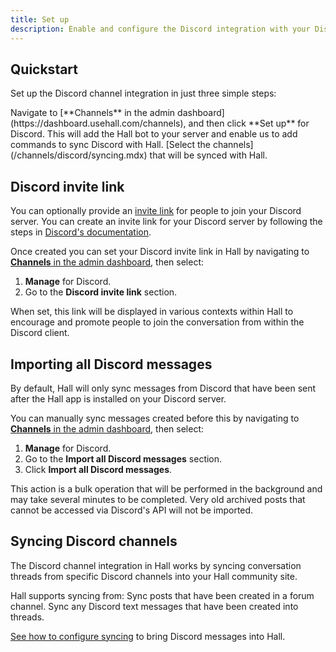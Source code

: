 ```yaml
---
title: Set up
description: Enable and configure the Discord integration with your Discord server
---
```


## Quickstart

Set up the Discord channel integration in just three simple steps:

<Steps>
  <Step title="Enable the Discord channel in Hall">
    Navigate to [**Channels** in the admin dashboard](https://dashboard.usehall.com/channels), and then click **Set up** for Discord.
  </Step>
  <Step title="Install the Hall Discord app in your server">
   This will add the Hall bot to your server and enable us to add commands to sync Discord with Hall.
  </Step>
  <Step title="Select the Discord channels to sync with Hall">
    [Select the channels](/channels/discord/syncing.mdx) that will be synced with Hall.
  </Step>
</Steps>

## Discord invite link

You can optionally provide an [invite link](https://support.discord.com/hc/en-us/articles/115001542132-Custom-Invite-Link) for people to join your Discord server. You can create an invite link for your Discord server by following the steps in [Discord's documentation](https://support.discord.com/hc/en-us/articles/115001542132-Custom-Invite-Link).

Once created you can set your Discord invite link in Hall by navigating to [**Channels** in the admin dashboard](https://dashboard.usehall.com/channels), then select:
1. **Manage** for Discord.
2. Go to the **Discord invite link** section.

When set, this link will be displayed in various contexts within Hall to encourage and promote people to join the conversation from within the Discord client.

## Importing all Discord messages

By default, Hall will only sync messages from Discord that have been sent after the Hall app is installed on your Discord server.

You can manually sync messages created before this by navigating to [**Channels** in the admin dashboard](https://dashboard.usehall.com/channels), then select:
1. **Manage** for Discord.
2. Go to the **Import all Discord messages** section.
3. Click **Import all Discord messages**.

This action is a bulk operation that will be performed in the background and may take several minutes to be completed. Very old archived posts that cannot be accessed via Discord's API will not be imported.

## Syncing Discord channels

The Discord channel integration in Hall works by syncing conversation threads from specific Discord channels into your Hall community site.

Hall supports syncing from:
<CardGroup cols={2}>
  <Card title="Forum channels" href="/channels/discord/syncing#discord-forum-channels">
    Sync posts that have been created in a forum channel.
  </Card>
  <Card title="Text channels" href="/channels/discord/syncing#discord-text-channels">
    Sync any Discord text messages that have been created into threads.
  </Card>
</CardGroup>

[See how to configure syncing](/channels/discord/syncing) to bring Discord messages into Hall.
